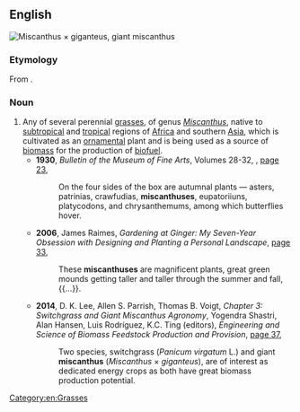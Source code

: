 ==English==
[[File:Miscanthus giganteus.jpg|right|thumb|''Miscanthus × giganteus'', giant '''miscanthus''']]
{{wikipedia}}
{{wikispecies}}

===Etymology===
From {{etyl|mul|en}} {{m|mul|Miscanthus||genus name}}.

===Noun===
{{en-noun|es}}

# Any of several perennial [[grass]]es, of genus ''[[Miscanthus]]'', native to [[subtropical]] and [[tropical]] regions of [[Africa]] and southern [[Asia]], which is cultivated as an [[ornamental]] plant and is being used as a source of [[biomass]] for the production of [[biofuel]].
#* '''1930''', ''Bulletin of the Museum of Fine Arts'', Volumes 28-32, {{w|Museum of Fine Arts, Boston|Museum of Fine Arts, Boston}}, [https://books.google.com.au/books?id=MtgoAQAAMAAJ&q=%22miscanthuses%22&dq=%22miscanthuses%22&hl=en&sa=X&redir_esc=y page 23],
#*: On the four sides of the box are autumnal plants — asters, patrinias, crawfudias, '''miscanthuses''', eupatoriiuns, platycodons, and chrysanthemums, among which butterflies hover.
#* '''2006''', James Raimes, ''Gardening at Ginger: My Seven-Year Obsession with Designing and Planting a Personal Landscape'', [https://books.google.com.au/books?id=WMZ959gYm0IC&pg=PT44&dq=%22miscanthuses%22&hl=en&sa=X&redir_esc=y#v=onepage&q=%22miscanthuses%22&f=false page 33],
#*: These '''miscanthuses''' are magnificent plants, great green mounds getting taller and taller through the summer and fall,{{...}}.
#* '''2014''', D. K. Lee, Allen S. Parrish, Thomas B. Voigt, ''Chapter 3: Switchgrass and Giant Miscanthus Agronomy'', Yogendra Shastri, Alan Hansen, Luis Rodríguez, K.C. Ting (editors), ''Engineering and Science of Biomass Feedstock Production and Provision'', [https://books.google.com.au/books?id=pXK8BAAAQBAJ&pg=PA36&dq=%22miscanthus%22%7C%22miscanthuses%22&hl=en&sa=X&redir_esc=y#v=onepage&q=%22miscanthus%22%7C%22miscanthuses%22&f=false page 37],
#*: Two species, switchgrass (''Panicum virgatum'' L.) and giant '''miscanthus''' (''Miscanthus'' × ''giganteus''), are of interest as dedicated energy crops as both have great biomass production potential.

[[Category:en:Grasses]]